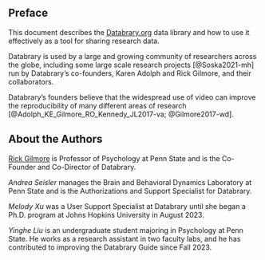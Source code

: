 ## Preface {-}

This document describes the [Databrary.org](https://databrary.org) data library and how to use it effectively as a tool for sharing research data.

Databrary is used by a large and growing community of researchers across the globe, including some large scale research projects [@Soska2021-mh] run by Databrary's co-founders, Karen Adolph and Rick Gilmore, and their collaborators.

Databrary's founders believe that the widespread use of video can improve the reproducibility of many different areas of research [@Adolph_KE_Gilmore_RO_Kennedy_JL2017-va; @Gilmore2017-wd].

## About the Authors {-}

[Rick Gilmore](https://rick-gilmore.com) is Professor of Psychology at Penn State and is the Co-Founder and Co-Director of Databrary.

*Andrea Seisler* manages the Brain and Behavioral Dynamics Laboratory at Penn State and is the Authorizations and Support Specialist for Databrary.

*Melody Xu* was a User Support Specialist at Databrary until she began a Ph.D. program at Johns Hopkins University in August 2023.

*Yinghe Liu* is an undergraduate student majoring in Psychology at Penn State.
He works as a research assistant in two faculty labs, and he has contributed to improving the Databrary Guide since Fall 2023. 


